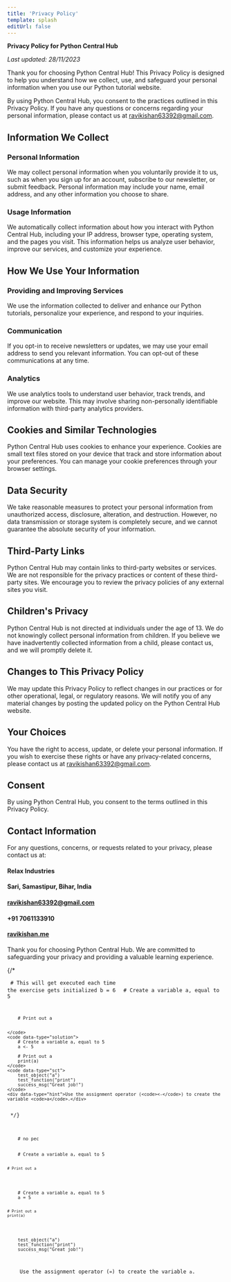 ```yaml
---
title: 'Privacy Policy'
template: splash
editUrl: false
---
```


**Privacy Policy for Python Central Hub**

*Last updated: 28/11/2023*

Thank you for choosing Python Central Hub! This Privacy Policy is designed to help you understand how we collect, use, and safeguard your personal information when you use our Python tutorial website.

By using Python Central Hub, you consent to the practices outlined in this Privacy Policy. If you have any questions or concerns regarding your personal information, please contact us at [ravikishan63392@gmail.com](mailto:ravikishan63392@gmail.com).

## Information We Collect

### Personal Information

We may collect personal information when you voluntarily provide it to us, such as when you sign up for an account, subscribe to our newsletter, or submit feedback. Personal information may include your name, email address, and any other information you choose to share.

### Usage Information

We automatically collect information about how you interact with Python Central Hub, including your IP address, browser type, operating system, and the pages you visit. This information helps us analyze user behavior, improve our services, and customize your experience.

## How We Use Your Information

### Providing and Improving Services

We use the information collected to deliver and enhance our Python tutorials, personalize your experience, and respond to your inquiries.

### Communication

If you opt-in to receive newsletters or updates, we may use your email address to send you relevant information. You can opt-out of these communications at any time.

### Analytics

We use analytics tools to understand user behavior, track trends, and improve our website. This may involve sharing non-personally identifiable information with third-party analytics providers.

## Cookies and Similar Technologies

Python Central Hub uses cookies to enhance your experience. Cookies are small text files stored on your device that track and store information about your preferences. You can manage your cookie preferences through your browser settings.

## Data Security

We take reasonable measures to protect your personal information from unauthorized access, disclosure, alteration, and destruction. However, no data transmission or storage system is completely secure, and we cannot guarantee the absolute security of your information.

## Third-Party Links

Python Central Hub may contain links to third-party websites or services. We are not responsible for the privacy practices or content of these third-party sites. We encourage you to review the privacy policies of any external sites you visit.

## Children's Privacy

Python Central Hub is not directed at individuals under the age of 13. We do not knowingly collect personal information from children. If you believe we have inadvertently collected information from a child, please contact us, and we will promptly delete it.

## Changes to This Privacy Policy

We may update this Privacy Policy to reflect changes in our practices or for other operational, legal, or regulatory reasons. We will notify you of any material changes by posting the updated policy on the Python Central Hub website.

## Your Choices

You have the right to access, update, or delete your personal information. If you wish to exercise these rights or have any privacy-related concerns, please contact us at [ravikishan63392@gmail.com](mailto:ravikishan63392@gmail.com).

## Consent

By using Python Central Hub, you consent to the terms outlined in this Privacy Policy.

## Contact Information

For any questions, concerns, or requests related to your privacy, please contact us at:

#### Relax Industries
#### Sari, Samastipur, Bihar, India
#### ravikishan63392@gmail.com
#### +91 7061133910
#### [ravikishan.me](https://ravikishan.me)

Thank you for choosing Python Central Hub. We are committed to safeguarding your privacy and providing a valuable learning experience.


{/* <div data-datacamp-exercise data-lang="r">
	<code data-type="pre-exercise-code">
		# This will get executed each time the exercise gets initialized
		b = 6
	</code>
	<code data-type="sample-code">
		# Create a variable a, equal to 5


		# Print out a


	</code>
	<code data-type="solution">
		# Create a variable a, equal to 5
		a <- 5

		# Print out a
		print(a)
	</code>
	<code data-type="sct">
		test_object("a")
		test_function("print")
		success_msg("Great job!")
	</code>
	<div data-type="hint">Use the assignment operator (<code><-</code>) to create the variable <code>a</code>.</div>
</div> */}

<div data-datacamp-exercise data-lang="python">
  <code data-type="pre-exercise-code">
    # no pec
  </code>
  <code data-type="sample-code">
    # Create a variable a, equal to 5


    # Print out a

  </code>
  <code data-type="solution">
    # Create a variable a, equal to 5
    a = 5

    # Print out a
    print(a)
  </code>
  <code data-type="sct">
    test_object("a")
    test_function("print")
    success_msg("Great job!")
  </code>
  <div data-type="hint">
    Use the assignment operator (<code>=</code>) to create the variable <code>a</code>.
  </div>
</div>